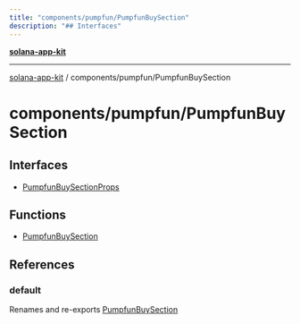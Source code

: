```yaml
---
title: "components/pumpfun/PumpfunBuySection"
description: "## Interfaces"
---
```


[**solana-app-kit**](../../../README.mdx)

***

[solana-app-kit](../../../README.mdx) / components/pumpfun/PumpfunBuySection

# components/pumpfun/PumpfunBuySection

## Interfaces

- [PumpfunBuySectionProps](interfaces/PumpfunBuySectionProps.mdx)

## Functions

- [PumpfunBuySection](functions/PumpfunBuySection.mdx)

## References

### default

Renames and re-exports [PumpfunBuySection](functions/PumpfunBuySection.mdx)
